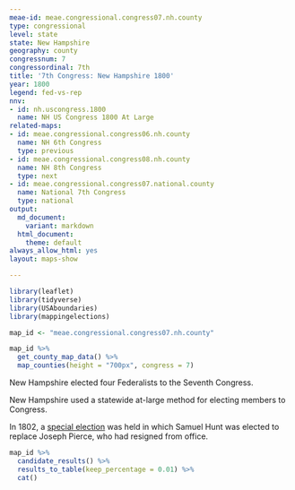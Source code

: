 ```yaml
---
meae-id: meae.congressional.congress07.nh.county
type: congressional
level: state
state: New Hampshire
geography: county
congressnum: 7
congressordinal: 7th
title: '7th Congress: New Hampshire 1800'
year: 1800
legend: fed-vs-rep
nnv:
- id: nh.uscongress.1800
  name: NH US Congress 1800 At Large
related-maps:
- id: meae.congressional.congress06.nh.county
  name: NH 6th Congress
  type: previous
- id: meae.congressional.congress08.nh.county
  name: NH 8th Congress
  type: next
- id: meae.congressional.congress07.national.county
  name: National 7th Congress
  type: national
output:
  md_document:
    variant: markdown
  html_document:
    theme: default
always_allow_html: yes
layout: maps-show

---
```


```r
library(leaflet)
library(tidyverse)
library(USAboundaries)
library(mappingelections)

map_id <- "meae.congressional.congress07.nh.county"
```

<div class="map">

```r
map_id %>%
  get_county_map_data() %>%
  map_counties(height = "700px", congress = 7)
```

</div>

New Hampshire elected four Federalists to the Seventh Congress.

New Hampshire used a statewide at-large method for electing members to Congress.

In 1802, a [special election](https://elections.lib.tufts.edu/catalog/tufts:nh.uscongress.special.1802) was held in which Samuel Hunt was elected to replace Joseph Pierce, who had resigned from office.

<div class="results-table">

```r
map_id %>%
  candidate_results() %>%
  results_to_table(keep_percentage = 0.01) %>%
  cat()
```

</div>

